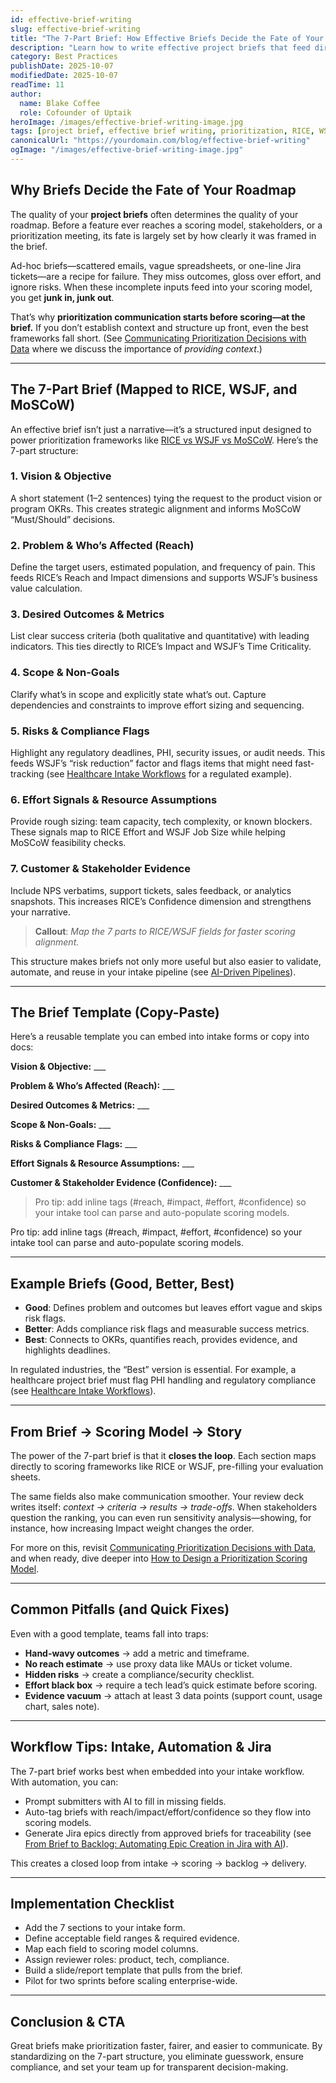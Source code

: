 ```yaml
---
id: effective-brief-writing
slug: effective-brief-writing
title: "The 7-Part Brief: How Effective Briefs Decide the Fate of Your Roadmap"
description: "Learn how to write effective project briefs that feed directly into prioritization frameworks like RICE, WSJF, and MoSCoW—making prioritization faster, clearer, and easier to communicate."
category: Best Practices
publishDate: 2025-10-07
modifiedDate: 2025-10-07
readTime: 11
author:
  name: Blake Coffee
  role: Cofounder of Uptaik
heroImage: /images/effective-brief-writing-image.jpg
tags: [project brief, effective brief writing, prioritization, RICE, WSJF, MoSCoW, intake automation, backlog management, product management]
canonicalUrl: "https://yourdomain.com/blog/effective-brief-writing"
ogImage: "/images/effective-brief-writing-image.jpg"
---
```


## Why Briefs Decide the Fate of Your Roadmap

The quality of your **project briefs** often determines the quality of your roadmap. Before a feature ever reaches a scoring model, stakeholders, or a prioritization meeting, its fate is largely set by how clearly it was framed in the brief.  

Ad-hoc briefs—scattered emails, vague spreadsheets, or one-line Jira tickets—are a recipe for failure. They miss outcomes, gloss over effort, and ignore risks. When these incomplete inputs feed into your scoring model, you get **junk in, junk out**.  

That’s why **prioritization communication starts before scoring—at the brief.** If you don’t establish context and structure up front, even the best frameworks fall short. (See [Communicating Prioritization Decisions with Data](/blog/communicating-prioritization-decisions) where we discuss the importance of *providing context*.)  

---

## The 7-Part Brief (Mapped to RICE, WSJF, and MoSCoW)

An effective brief isn’t just a narrative—it’s a structured input designed to power prioritization frameworks like [RICE vs WSJF vs MoSCoW](/blog/prioritization-frameworks). Here’s the 7-part structure:  

### 1. Vision & Objective  
A short statement (1–2 sentences) tying the request to the product vision or program OKRs. This creates strategic alignment and informs MoSCoW “Must/Should” decisions.  

### 2. Problem & Who’s Affected (Reach)  
Define the target users, estimated population, and frequency of pain. This feeds RICE’s Reach and Impact dimensions and supports WSJF’s business value calculation.  

### 3. Desired Outcomes & Metrics  
List clear success criteria (both qualitative and quantitative) with leading indicators. This ties directly to RICE’s Impact and WSJF’s Time Criticality.  

### 4. Scope & Non-Goals  
Clarify what’s in scope and explicitly state what’s out. Capture dependencies and constraints to improve effort sizing and sequencing.  

### 5. Risks & Compliance Flags  
Highlight any regulatory deadlines, PHI, security issues, or audit needs. This feeds WSJF’s “risk reduction” factor and flags items that might need fast-tracking (see [Healthcare Intake Workflows](/blog/healthcare-intake-workflows) for a regulated example).  

### 6. Effort Signals & Resource Assumptions  
Provide rough sizing: team capacity, tech complexity, or known blockers. These signals map to RICE Effort and WSJF Job Size while helping MoSCoW feasibility checks.  

### 7. Customer & Stakeholder Evidence  
Include NPS verbatims, support tickets, sales feedback, or analytics snapshots. This increases RICE’s Confidence dimension and strengthens your narrative.  

> **Callout**: *Map the 7 parts to RICE/WSJF fields for faster scoring alignment.*  

This structure makes briefs not only more useful but also easier to validate, automate, and reuse in your intake pipeline (see [AI-Driven Pipelines](/blog/ai-driven-pipelines)).  

---

## The Brief Template (Copy-Paste)

Here’s a reusable template you can embed into intake forms or copy into docs:  

**Vision & Objective:** ___  

**Problem & Who’s Affected (Reach):** ___  

**Desired Outcomes & Metrics:** ___  

**Scope & Non-Goals:** ___  

**Risks & Compliance Flags:** ___  

**Effort Signals & Resource Assumptions:** ___  

**Customer & Stakeholder Evidence (Confidence):** ___  

> Pro tip: add inline tags (#reach, #impact, #effort, #confidence) so your intake tool can parse and auto-populate scoring models.


Pro tip: add inline tags (#reach, #impact, #effort, #confidence) so your intake tool can parse and auto-populate scoring models.  

---

## Example Briefs (Good, Better, Best)

- **Good**: Defines problem and outcomes but leaves effort vague and skips risk flags.  
- **Better**: Adds compliance risk flags and measurable success metrics.  
- **Best**: Connects to OKRs, quantifies reach, provides evidence, and highlights deadlines.  

In regulated industries, the “Best” version is essential. For example, a healthcare project brief must flag PHI handling and regulatory compliance (see [Healthcare Intake Workflows](/blog/healthcare-intake-workflows)).  

---

## From Brief → Scoring Model → Story

The power of the 7-part brief is that it **closes the loop**. Each section maps directly to scoring frameworks like RICE or WSJF, pre-filling your evaluation sheets.  

The same fields also make communication smoother. Your review deck writes itself: *context → criteria → results → trade-offs*. When stakeholders question the ranking, you can even run sensitivity analysis—showing, for instance, how increasing Impact weight changes the order.  

For more on this, revisit [Communicating Prioritization Decisions with Data](/blog/communicating-prioritization-decisions), and when ready, dive deeper into [How to Design a Prioritization Scoring Model](/blog/prioritization-scoring-model).  

---

## Common Pitfalls (and Quick Fixes)

Even with a good template, teams fall into traps:  

- **Hand-wavy outcomes** → add a metric and timeframe.  
- **No reach estimate** → use proxy data like MAUs or ticket volume.  
- **Hidden risks** → create a compliance/security checklist.  
- **Effort black box** → require a tech lead’s quick estimate before scoring.  
- **Evidence vacuum** → attach at least 3 data points (support count, usage chart, sales note).  

---

## Workflow Tips: Intake, Automation & Jira

The 7-part brief works best when embedded into your intake workflow. With automation, you can:  

- Prompt submitters with AI to fill in missing fields.  
- Auto-tag briefs with reach/impact/effort/confidence so they flow into scoring models.  
- Generate Jira epics directly from approved briefs for traceability (see [From Brief to Backlog: Automating Epic Creation in Jira with AI](/blog/jira-automation)).  

This creates a closed loop from intake → scoring → backlog → delivery.  

---

## Implementation Checklist

- Add the 7 sections to your intake form.  
- Define acceptable field ranges & required evidence.  
- Map each field to scoring model columns.  
- Assign reviewer roles: product, tech, compliance.  
- Build a slide/report template that pulls from the brief.  
- Pilot for two sprints before scaling enterprise-wide.  

---

## Conclusion & CTA

Great briefs make prioritization faster, fairer, and easier to communicate. By standardizing on the 7-part structure, you eliminate guesswork, ensure compliance, and set your team up for transparent decision-making.  